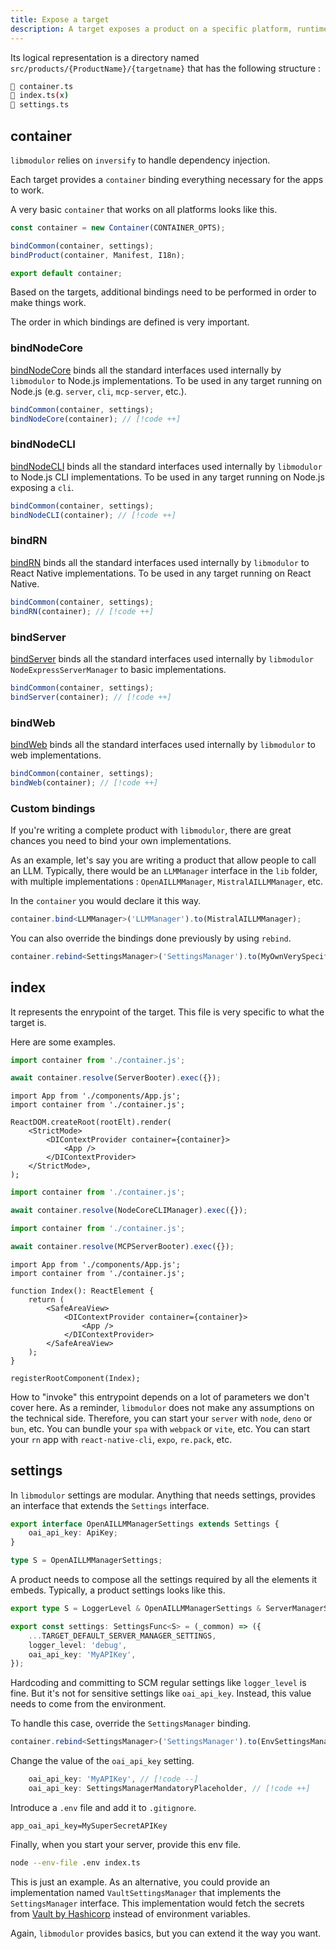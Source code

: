 ```yaml
---
title: Expose a target
description: A target exposes a product on a specific platform, runtime, environment.
---
```


Its logical representation is a directory named `src/products/{ProductName}/{targetname}` that has the following structure :

```sh
📄 container.ts
📄 index.ts(x)
📄 settings.ts
```

## container

`libmodulor` relies on `inversify` to handle dependency injection.

Each target provides a `container` binding everything necessary for the apps to work.

A very basic `container` that works on all platforms looks like this.

```typescript title="container.ts"
const container = new Container(CONTAINER_OPTS);

bindCommon(container, settings);
bindProduct(container, Manifest, I18n);

export default container;
```

Based on the targets, additional bindings need to be performed in order to make things work.

<Callout type="warn">
    The order in which bindings are defined is very important.
</Callout>

### bindNodeCore

[bindNodeCore](https://github.com/c100k/libmodulor/blob/master/dist/esm/utils/ioc/bindNodeCore.js)
binds all the standard interfaces used internally by `libmodulor` to Node.js implementations.
To be used in any target running on Node.js (e.g. `server`, `cli`, `mcp-server`, etc.).

```typescript title="container.ts"
bindCommon(container, settings);
bindNodeCore(container); // [!code ++]
```

### bindNodeCLI

[bindNodeCLI](https://github.com/c100k/libmodulor/blob/master/dist/esm/utils/ioc/bindNodeCLI.js)
binds all the standard interfaces used internally by `libmodulor` to Node.js CLI implementations.
To be used in any target running on Node.js exposing a `cli`.

```typescript title="container.ts"
bindCommon(container, settings);
bindNodeCLI(container); // [!code ++]
```

### bindRN

[bindRN](https://github.com/c100k/libmodulor/blob/master/dist/esm/utils/ioc/bindRN.js)
binds all the standard interfaces used internally by `libmodulor` to React Native implementations.
To be used in any target running on React Native.

```typescript title="container.ts"
bindCommon(container, settings);
bindRN(container); // [!code ++]
```

### bindServer

[bindServer](https://github.com/c100k/libmodulor/blob/master/dist/esm/utils/ioc/bindServer.js)
binds all the standard interfaces used internally by `libmodulor` `NodeExpressServerManager` to basic implementations.

```typescript title="container.ts"
bindCommon(container, settings);
bindServer(container); // [!code ++]
```

### bindWeb

[bindWeb](https://github.com/c100k/libmodulor/blob/master/dist/esm/utils/ioc/bindWeb.js)
binds all the standard interfaces used internally by `libmodulor` to web implementations.

```typescript title="container.ts"
bindCommon(container, settings);
bindWeb(container); // [!code ++]
```

### Custom bindings

If you're writing a complete product with `libmodulor`, there are great chances you need to bind your own implementations.

As an example, let's say you are writing a product that allow people to call an LLM.
Typically, there would be an `LLMManager` interface in the `lib` folder, with multiple implementations : `OpenAILLMManager`, `MistralAILLMManager`, etc.

In the `container` you would declare it this way.

```typescript title="container.ts"
container.bind<LLMManager>('LLMManager').to(MistralAILLMManager);
```

You can also override the bindings done previously by using `rebind`.

```typescript title="container.ts"
container.rebind<SettingsManager>('SettingsManager').to(MyOwnVerySpecificSettingsManager);
```

## index

It represents the enrypoint of the target. This file is very specific to what the target is.

Here are some examples.

```typescript title="server/index.ts"
import container from './container.js';

await container.resolve(ServerBooter).exec({});
```

```tsx title="web-react/index.tsx"
import App from './components/App.js';
import container from './container.js';

ReactDOM.createRoot(rootElt).render(
    <StrictMode>
        <DIContextProvider container={container}>
            <App />
        </DIContextProvider>
    </StrictMode>,
);
```

```typescript title="cli/index.ts"
import container from './container.js';

await container.resolve(NodeCoreCLIManager).exec({});
```

```typescript title="mcp-server/index.ts"
import container from './container.js';

await container.resolve(MCPServerBooter).exec({});
```

```tsx title="rn/index.tsx"
import App from './components/App.js';
import container from './container.js';

function Index(): ReactElement {
    return (
        <SafeAreaView>
            <DIContextProvider container={container}>
                <App />
            </DIContextProvider>
        </SafeAreaView>
    );
}

registerRootComponent(Index);
```

How to "invoke" this entrypoint depends on a lot of parameters we don't cover here.
As a reminder, `libmodulor` does not make any assumptions on the technical side.
Therefore, you can start your `server` with `node`, `deno` or `bun`, etc.
You can bundle your `spa` with `webpack` or `vite`, etc.
You can start your `rn` app with `react-native-cli`, `expo`, `re.pack`, etc.

## settings

In `libmodulor` settings are modular.
Anything that needs settings, provides an interface that extends the `Settings` interface.

```typescript title="OpenAILLMManager.ts"
export interface OpenAILLMManagerSettings extends Settings {
    oai_api_key: ApiKey;
}

type S = OpenAILLMManagerSettings;
```

A product needs to compose all the settings required by all the elements it embeds.
Typically, a product settings looks like this.

```typescript title="server/settings.ts"
export type S = LoggerLevel & OpenAILLMManagerSettings & ServerManagerSettings; // & ...

export const settings: SettingsFunc<S> = (_common) => ({
    ...TARGET_DEFAULT_SERVER_MANAGER_SETTINGS,
    logger_level: 'debug',
    oai_api_key: 'MyAPIKey',
});
```

Hardcoding and committing to SCM regular settings like `logger_level` is fine.
But it's not for sensitive settings like `oai_api_key`.
Instead, this value needs to come from the environment.

To handle this case, override the `SettingsManager` binding.

```typescript title="server/container.ts"
container.rebind<SettingsManager>('SettingsManager').to(EnvSettingsManager);
```

Change the value of the `oai_api_key` setting.

```typescript title="server/settings.ts"
    oai_api_key: 'MyAPIKey', // [!code --]
    oai_api_key: SettingsManagerMandatoryPlaceholder, // [!code ++]
```

Introduce a `.env` file and add it to `.gitignore`.

```properties title="server/.env"
app_oai_api_key=MySuperSecretAPIKey
```

Finally, when you start your server, provide this env file.

```sh
node --env-file .env index.ts
```

This is just an example.
As an alternative, you could provide an implementation named `VaultSettingsManager` that implements the `SettingsManager` interface.
This implementation would fetch the secrets from [Vault by Hashicorp](https://www.vaultproject.io) instead of environment variables.

Again, `libmodulor` provides basics, but you can extend it the way you want.

